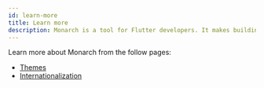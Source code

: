```yaml
---
id: learn-more
title: Learn more
description: Monarch is a tool for Flutter developers. It makes building beautiful apps a simpler and faster experience.
---
```


Learn more about Monarch from the follow pages:
- [Themes](themes)
- [Internationalization](internationalization)